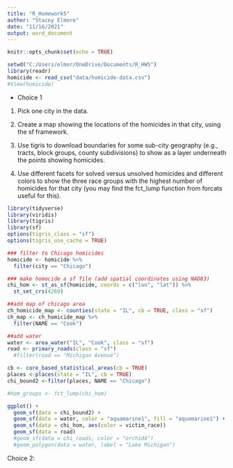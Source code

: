 ```yaml
---
title: "R_Homework5"
author: "Stacey Elmore"
date: "11/16/2021"
output: word_document
---
```


```r
knitr::opts_chunk$set(echo = TRUE)
```

```r
setwd("C:/Users/elmor/OneDrive/Documents/R_HW5")
library(readr)
homicide <- read_csv("data/homicide-data.csv")
#View(homicide)
```

- Choice 1

1. Pick one city in the data.

2. Create a map showing the locations of the homicides in that city, using the sf framework.
3. Use tigris to download boundaries for some sub-city geography (e.g., tracts, block groups, county subdivisions) to show as a layer underneath the points showing homicides. 

3. Use different facets for solved versus unsolved homicides and different colors to show the three race groups with the highest number of homicides for that city (you may find the fct_lump function from forcats useful for this).

```r
library(tidyverse)
library(viridis)
library(tigris)
library(sf)
options(tigris_class = "sf")
options(tigris_use_cache = TRUE)

### filter to Chicago homicides
homicide <- homicide %>%
  filter(city == "Chicago")

### make homocide a sf file (add spatial coordinates using NAD83)
chi_hom <- st_as_sf(homicide, coords = c("lon", "lat")) %>% 
  st_set_crs(4269)

##add map of chicago area
ch_homicide_map <- counties(state = "IL", cb = TRUE, class = "sf") 
ch_map <- ch_homicide_map %>% 
  filter(NAME == "Cook")

##add water
water <- area_water("IL", "Cook", class = "sf")
road <- primary_roads(class = "sf") 
  #filter(road == "Michigan Avenue")

cb <- core_based_statistical_areas(cb = TRUE)
places <-places(state = "IL", cb = TRUE)
chi_bound2 <-filter(places, NAME == "Chicago")

#hom_groups <- fct_lump(chi_hom)

ggplot() + 
  geom_sf(data = chi_bound2) +
  geom_sf(data = water, color = "aquamarine1", fill = "aquamarine1") +
  geom_sf(data = chi_hom, aes(color = victim_race)) 
  geom_sf(data = road)
  #geom_sf(data = chi_roads, color = "orchid4") 
  #geom_polygon(data = water, label = "Lake Michigan") 
```

Choice 2:


